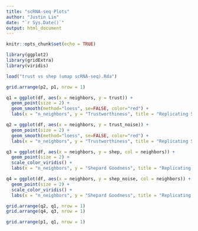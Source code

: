 ```yaml
---
title: "scRNA-seq Plots"
author: "Justin Lin"
date: "`r Sys.Date()`"
output: html_document
---
```


```r
knitr::opts_chunk$set(echo = TRUE)

library(ggplot2)
library(gridExtra)
library(viridis)

load("trust vs shep (umap scRNA-seq).Rda")
```

```r
grid.arrange(p2, p1, nrow = 1)
```

```r
q1 = ggplot(df, aes(x = neighbors, y = trust)) + 
  geom_point(size = 2) +
  geom_smooth(method="loess", se=FALSE, color="red") +
  labs(x = "n_neighbors", y = "Trustworthiness", title = "Replicating Signal")

q2 = ggplot(df, aes(x = neighbors, y = trust_noise)) + 
  geom_point(size = 2) +
  geom_smooth(method="loess", se=FALSE, color="red") + 
  labs(x = "n_neighbors", y = "Trustworthiness", title = "Replicating Signal + Noise")

q3 = ggplot(df, aes(x = neighbors, y = shep, col = neighbors)) + 
  geom_point(size = 2) +
  scale_color_viridis() + 
  labs(x = "n_neighbors", y = "Shepard Goodness", title = "Replicating Signal")

q4 = ggplot(df, aes(x = neighbors, y = shep_noise, col = neighbors)) + 
  geom_point(size = 2) +
  scale_color_viridis() + 
  labs(x = "n_neighbors", y = "Shepard Goodness", title = "Replicating Signal + Noise")

grid.arrange(q2, q1, nrow = 1)
grid.arrange(q4, q3, nrow = 1)
```

```r
grid.arrange(p1, q1, nrow = 1)
```

